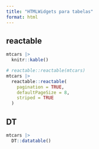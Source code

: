 ```yaml
---
title: "HTMLWidgets para tabelas"
format: html
---
```


## reactable

```r
mtcars |> 
  knitr::kable()
```


```r
# reactable::reactable(mtcars)
mtcars |> 
  reactable::reactable(
    pagination = TRUE,
    defaultPageSize = 8,
    striped = TRUE
  )
```


## DT

```r
mtcars |> 
  DT::datatable()
```

